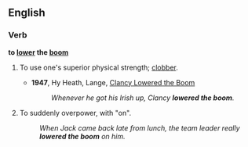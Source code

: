 ==English==
===Verb===
''' to [[lower]] the [[boom]]'''
# {{idiom}} To use one's superior physical strength; [[clobber]].
#*'''1947''', Hy Heath, Lange, [[w:Clancy Lowered the Boom|Clancy Lowered the Boom]]
#*:''Whenever he got his Irish up, Clancy '''lowered the boom'''.''
# {{idiom}} To suddenly overpower, with "on".
#: ''When Jack came back late from lunch, the team leader really '''lowered the boom''' on him.''
